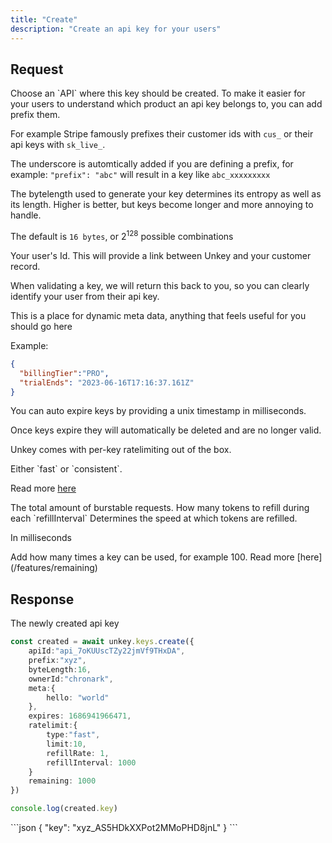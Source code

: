```yaml
---
title: "Create"
description: "Create an api key for your users"
---
```


## Request

<ParamField body="apiId" type="string" required>
Choose an `API` where this key should be created.
</ParamField>


<ParamField body="prefix" type="string" >
To make it easier for your users to understand which product an api key belongs to, you can add prefix them.

For example Stripe famously prefixes their customer ids with `cus_` or their api keys with `sk_live_`.

The underscore is automtically added if you are defining a prefix, for example: `"prefix": "abc"` will result in a key like `abc_xxxxxxxxx`

</ParamField>


<ParamField body="byteLength" type="int" default={16} >
The bytelength used to generate your key determines its entropy as well as its length.
Higher is better, but keys become longer and more annoying to handle.

The default is `16 bytes`, or 2<sup>128</sup> possible combinations
 </ParamField>


 <ParamField body="ownerId" type="string" >
  Your user's Id. This will provide a link between Unkey and your customer record.

  When validating a key, we will return this back to you, so you can clearly identify your user from their api key.

</ParamField>

<ParamField body="meta" type="object" >
This is a place for dynamic meta data, anything that feels useful for you should go here

Example:
```json
{
  "billingTier":"PRO",
  "trialEnds": "2023-06-16T17:16:37.161Z"
}
```

</ParamField>
<ParamField body="expires" type="int" >
  You can auto expire keys by providing a unix timestamp in milliseconds.

  Once keys expire they will automatically be deleted and are no longer valid.


</ParamField>

<ParamField body="ratelimit" type="Object" >

 Unkey comes with per-key ratelimiting out of the box.

  <Expandable title="properties">

  <ParamField body="type" type="string" default="fast" required>
  Either `fast` or `consistent`.

  Read more [here](/features/ratelimiting)

  </ParamField>
  <ParamField body="limit" type="int" required>
  The total amount of burstable requests.


  </ParamField>
  <ParamField body="refillRate" type="int" required>
  How many tokens to refill during each `refillInterval`
  </ParamField>
  <ParamField body="refillInterval" type="int" required>
  Determines the speed at which tokens are refilled.

  In milliseconds
  </ParamField>
 </Expandable>
</ParamField>

<ParamField body="remaining" type="number" >
 Add how many times a key can be used, for example 100. 
 Read more [here](/features/remaining)
</ParamField>

## Response

<ResponseField name="key" type="string" required>
  The newly created api key
</ResponseField>

<RequestExample>



```ts
const created = await unkey.keys.create({
	apiId:"api_7oKUUscTZy22jmVf9THxDA",
	prefix:"xyz",
	byteLength:16,
	ownerId:"chronark",
	meta:{
		hello: "world"
	},
	expires: 1686941966471,
	ratelimit:{
		type:"fast",
		limit:10,
		refillRate: 1,
		refillInterval: 1000
	}
	remaining: 1000
})

console.log(created.key)

```





</RequestExample>

<ResponseExample>
```json
{
	"key": "xyz_AS5HDkXXPot2MMoPHD8jnL"
}
```


</ResponseExample>
